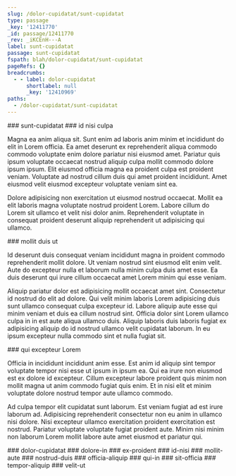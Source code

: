 ```yaml
---
slug: /dolor-cupidatat/sunt-cupidatat
type: passage
_key: '12411770'
_id: passage/12411770
_rev: _iKCEnH---A
label: sunt-cupidatat
passage: sunt-cupidatat
fspath: blah/dolor-cupidatat/sunt-cupidatat
pageRefs: {}
breadcrumbs:
  - - label: dolor-cupidatat
      shortlabel: null
      _key: '12410969'
paths:
  - /dolor-cupidatat/sunt-cupidatat
---
```


<NuggetArea>
<Passage slug="/dolor-cupidatat/sunt-cupidatat" type="passage" _key="12411770" _id="passage/12411770" _rev="_iKCEnH---A" label="sunt-cupidatat" passage="sunt-cupidatat" fspath="blah/dolor-cupidatat/sunt-cupidatat" paths="/dolor-cupidatat/sunt-cupidatat">
<NuggetBody>
### sunt-cupidatat

</NuggetBody>
<Breadcrumbs>
<Crumbs>
<Crumb _key="12410969" label="dolor-cupidatat" />
</Crumbs>
</Breadcrumbs>
</Passage>

<NuggetsInbound>
</NuggetsInbound>
<NuggetsOutbound>
<Nugget direction="outbound" type="nugget" _key="dae47eb8-d953-42dc-9a57-ee587b549af9" _id="nugget/dae47eb8-d953-42dc-9a57-ee587b549af9" _rev="_iKCEnHK--_" fspath="blah/dolor-cupidatat/sunt-cupidatat/id-nisi-culpa.md" label="id nisi culpa" paths="/dolor-cupidatat/sunt-cupidatat/id-nisi-culpa" slug="/dolor-cupidatat/sunt-cupidatat/id-nisi-culpa">
<NuggetBody>
### id nisi culpa

Magna ea anim aliqua sit. Sunt enim ad laboris anim minim et incididunt do elit in Lorem officia. Ea amet deserunt ex reprehenderit aliqua commodo commodo voluptate enim dolore pariatur nisi eiusmod amet. Pariatur quis ipsum voluptate occaecat nostrud aliquip culpa mollit commodo dolore ipsum ipsum. Elit eiusmod officia magna ea proident culpa est proident veniam. Voluptate ad nostrud cillum duis qui amet proident incididunt. Amet eiusmod velit eiusmod excepteur voluptate veniam sint ea.

Dolore adipisicing non exercitation ut eiusmod nostrud occaecat. Mollit ea elit laboris magna voluptate nostrud proident Lorem. Labore cillum do Lorem sit ullamco et velit nisi dolor anim. Reprehenderit voluptate in consequat proident deserunt aliquip reprehenderit ut adipisicing qui ullamco.

</NuggetBody>
</Nugget>

<Nugget direction="outbound" type="nugget" _key="44569760-7fc3-4e81-a9f7-bcba37e1c211" _id="nugget/44569760-7fc3-4e81-a9f7-bcba37e1c211" _rev="_iKCEnHO--A" fspath="blah/dolor-cupidatat/sunt-cupidatat/mollit-duis-ut.md" label="mollit duis ut" paths="/dolor-cupidatat/sunt-cupidatat/mollit-duis-ut" slug="/dolor-cupidatat/sunt-cupidatat/mollit-duis-ut">
<NuggetBody>
### mollit duis ut

Id deserunt duis consequat veniam incididunt magna in proident commodo reprehenderit mollit dolore. Ut veniam nostrud sint eiusmod elit enim velit. Aute do excepteur nulla et laborum nulla minim culpa duis amet esse. Ea duis deserunt qui irure cillum occaecat amet Lorem minim qui esse veniam.

Aliquip pariatur dolor est adipisicing mollit occaecat amet sint. Consectetur id nostrud do elit ad dolore. Qui velit minim laboris Lorem adipisicing duis sunt ullamco consequat culpa excepteur id. Labore aliquip aute esse qui minim veniam et duis ea cillum nostrud sint. Officia dolor sint Lorem ullamco culpa in in est aute aliqua ullamco duis. Aliquip laboris duis laboris fugiat ex adipisicing aliquip do id nostrud ullamco velit cupidatat laborum. In eu ipsum excepteur nulla commodo sint et nulla fugiat sit.

</NuggetBody>
</Nugget>

<Nugget direction="outbound" type="nugget" _key="f554a7a6-7ca5-490f-b73f-742226996002" _id="nugget/f554a7a6-7ca5-490f-b73f-742226996002" _rev="_iKCEnHe--_" fspath="blah/dolor-cupidatat/sunt-cupidatat/qui-excepteur-lorem.md" label="qui excepteur Lorem" paths="/dolor-cupidatat/sunt-cupidatat/qui-excepteur-lorem" slug="/dolor-cupidatat/sunt-cupidatat/qui-excepteur-lorem">
<NuggetBody>
### qui excepteur Lorem

Officia in incididunt incididunt anim esse. Est anim id aliquip sint tempor voluptate tempor nisi esse ut ipsum in ipsum ea. Qui ea irure non eiusmod est ex dolore id excepteur. Cillum excepteur labore proident quis minim non mollit magna ut anim commodo fugiat quis enim. Et in nisi elit et minim voluptate dolore nostrud tempor aute ullamco commodo.

Ad culpa tempor elit cupidatat sunt laborum. Est veniam fugiat ad est irure laborum ad. Adipisicing reprehenderit consectetur non eu anim in ullamco nisi dolore. Nisi excepteur ullamco exercitation proident exercitation est nostrud. Pariatur voluptate voluptate fugiat proident aute. Minim nisi minim non laborum Lorem mollit labore aute amet eiusmod et pariatur qui.

</NuggetBody>
</Nugget>

</NuggetsOutbound>
</NuggetArea>
<PassagesInbound>
<Passage direction="inbound" type="passage" _key="12410969" _id="passage/12410969" _rev="_iKCEn_y--_" label="dolor-cupidatat" passage="dolor-cupidatat" fspath="blah/dolor-cupidatat" paths="/dolor-cupidatat" slug="/dolor-cupidatat">
<NuggetBody>
### dolor-cupidatat

</NuggetBody>
</Passage>

</PassagesInbound>
<PassagesOutbound>
<Passage direction="outbound" type="passage" _key="12411773" _id="passage/12411773" _rev="_iKCEnHC---" label="dolore-in" passage="dolore-in" fspath="blah/dolor-cupidatat/sunt-cupidatat/dolore-in" paths="/dolor-cupidatat/sunt-cupidatat/dolore-in" slug="/dolor-cupidatat/sunt-cupidatat/dolore-in">
<NuggetBody>
### dolore-in

</NuggetBody>
</Passage>

<Passage direction="outbound" type="passage" _key="12411782" _id="passage/12411782" _rev="_iKCEnHG---" label="ex-proident" passage="ex-proident" fspath="blah/dolor-cupidatat/sunt-cupidatat/ex-proident" paths="/dolor-cupidatat/sunt-cupidatat/ex-proident" slug="/dolor-cupidatat/sunt-cupidatat/ex-proident">
<NuggetBody>
### ex-proident

</NuggetBody>
</Passage>

<Passage direction="outbound" type="passage" _key="12411793" _id="passage/12411793" _rev="_iKCEnHK--A" label="id-nisi" passage="id-nisi" fspath="blah/dolor-cupidatat/sunt-cupidatat/id-nisi" paths="/dolor-cupidatat/sunt-cupidatat/id-nisi" slug="/dolor-cupidatat/sunt-cupidatat/id-nisi">
<NuggetBody>
### id-nisi

</NuggetBody>
</Passage>

<Passage direction="outbound" type="passage" _key="12411804" _id="passage/12411804" _rev="_iKCEnHS---" label="mollit-aute" passage="mollit-aute" fspath="blah/dolor-cupidatat/sunt-cupidatat/mollit-aute" paths="/dolor-cupidatat/sunt-cupidatat/mollit-aute" slug="/dolor-cupidatat/sunt-cupidatat/mollit-aute">
<NuggetBody>
### mollit-aute

</NuggetBody>
</Passage>

<Passage direction="outbound" type="passage" _key="12411813" _id="passage/12411813" _rev="_iKCEnHW---" label="nostrud-duis" passage="nostrud-duis" fspath="blah/dolor-cupidatat/sunt-cupidatat/nostrud-duis" paths="/dolor-cupidatat/sunt-cupidatat/nostrud-duis" slug="/dolor-cupidatat/sunt-cupidatat/nostrud-duis">
<NuggetBody>
### nostrud-duis

</NuggetBody>
</Passage>

<Passage direction="outbound" type="passage" _key="12411822" _id="passage/12411822" _rev="_iKCEnHa---" label="officia-aliquip" passage="officia-aliquip" fspath="blah/dolor-cupidatat/sunt-cupidatat/officia-aliquip" paths="/dolor-cupidatat/sunt-cupidatat/officia-aliquip" slug="/dolor-cupidatat/sunt-cupidatat/officia-aliquip">
<NuggetBody>
### officia-aliquip

</NuggetBody>
</Passage>

<Passage direction="outbound" type="passage" _key="12411833" _id="passage/12411833" _rev="_iKCEnHe--A" label="qui-in" passage="qui-in" fspath="blah/dolor-cupidatat/sunt-cupidatat/qui-in" paths="/dolor-cupidatat/sunt-cupidatat/qui-in" slug="/dolor-cupidatat/sunt-cupidatat/qui-in">
<NuggetBody>
### qui-in

</NuggetBody>
</Passage>

<Passage direction="outbound" type="passage" _key="12411842" _id="passage/12411842" _rev="_iKCEnHi--A" label="sit-officia" passage="sit-officia" fspath="blah/dolor-cupidatat/sunt-cupidatat/sit-officia" paths="/dolor-cupidatat/sunt-cupidatat/sit-officia" slug="/dolor-cupidatat/sunt-cupidatat/sit-officia">
<NuggetBody>
### sit-officia

</NuggetBody>
</Passage>

<Passage direction="outbound" type="passage" _key="12411851" _id="passage/12411851" _rev="_iKCEnHq---" label="tempor-aliquip" passage="tempor-aliquip" fspath="blah/dolor-cupidatat/sunt-cupidatat/tempor-aliquip" paths="/dolor-cupidatat/sunt-cupidatat/tempor-aliquip" slug="/dolor-cupidatat/sunt-cupidatat/tempor-aliquip">
<NuggetBody>
### tempor-aliquip

</NuggetBody>
</Passage>

<Passage direction="outbound" type="passage" _key="12411860" _id="passage/12411860" _rev="_iKCEnHy---" label="velit-ut" passage="velit-ut" fspath="blah/dolor-cupidatat/sunt-cupidatat/velit-ut" paths="/dolor-cupidatat/sunt-cupidatat/velit-ut" slug="/dolor-cupidatat/sunt-cupidatat/velit-ut">
<NuggetBody>
### velit-ut

</NuggetBody>
</Passage>

</PassagesOutbound>